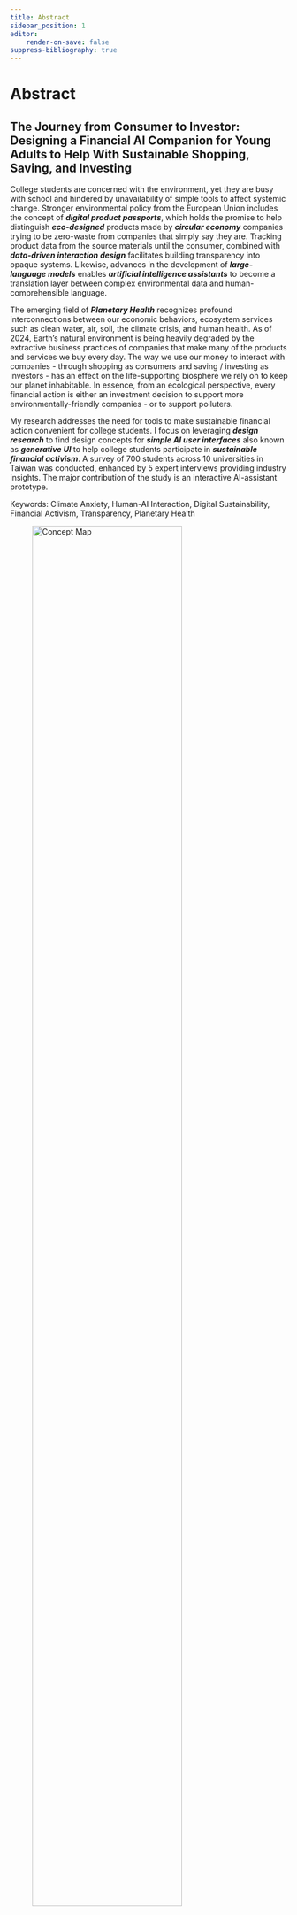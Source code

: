 ```yaml
---
title: Abstract
sidebar_position: 1
editor:
    render-on-save: false
suppress-bibliography: true
---
```


```{=mdx}
import Figure from '/src/components/Figure';
import Abstract from "./images/abstract.png";
```

# Abstract

## The Journey from Consumer to Investor: Designing a Financial AI Companion for Young Adults to Help With Sustainable Shopping, Saving, and Investing

College students are concerned with the environment, yet they are busy with school and hindered by unavailability of simple tools to affect systemic change. Stronger environmental policy from the European Union includes the concept of ***digital product passports***, which holds the promise to help distinguish ***eco-designed*** products made by ***circular economy*** companies trying to be zero-waste from companies that simply say they are. Tracking product data from the source materials until the consumer, combined with ***data-driven interaction design*** facilitates building transparency into opaque systems. Likewise, advances in the development of ***large-language models*** enables ***artificial intelligence assistants*** to become a translation layer between complex environmental data and human-comprehensible language.

The emerging field of ***Planetary Health*** recognizes profound interconnections between our economic behaviors, ecosystem services such as clean water, air, soil, the climate crisis, and human health. As of 2024, Earth's natural environment is being heavily degraded by the extractive business practices of companies that make many of the products and services we buy every day. The way we use our money to interact with companies - through shopping as consumers and saving / investing as investors - has an effect on the life-supporting biosphere we rely on to keep our planet inhabitable. In essence, from an ecological perspective, every financial action is either an investment decision to support more environmentally-friendly companies - or to support polluters.

My research addresses the need for tools to make sustainable financial action convenient for college students. I focus on leveraging ***design research*** to find design concepts for ***simple AI user interfaces*** also known as ***generative UI*** to help college students participate in ***sustainable financial activism***. A survey of 700 students across 10 universities in Taiwan was conducted, enhanced by 5 expert interviews providing industry insights. The major contribution of the study is an interactive AI-assistant prototype.

Keywords: Climate Anxiety, Human-AI Interaction, Digital Sustainability, Financial Activism, Transparency, Planetary Health

::: {.content-hidden unless-format="pdf"}
![Concept Map](./images/abstract.png){width="80%"}
:::

```{=mdx}
<Figure
  caption="Concept Map'"
  src={Abstract}
/>
```

# Abstract in Chinese *

## 從消費者到投資者的旅程：為年輕成人設計一個財務AI夥伴，幫助他們進行可持續購物、儲蓄和投資

大學生關注環境問題，但因學業繁忙及缺乏簡便工具來影響體制改變而受阻。歐盟更強化環保政策，引入了「數位產品護照」的概念，此舉有望幫助區分由循環經濟公司製造的、努力實現零廢棄的「生態設計」產品，與僅聲稱自己環保的公司。從原材料到消費者的產品數據追踪，結合「數據驅動的互動設計」，有助於為不透明系統建立透明度。同樣地，「大型語言模型」的發展使得「人工智能助理」能夠成為複雜環境數據與人類可理解語言之間的翻譯層。

新興的「地球健康」領域認識到我們的經濟行為、生態系統服務（如淨水、空氣、土壤）、氣候危機與人類健康之間存在深刻的相互聯繫。截至2024年，地球的自然環境正被開採性企業的商業行為嚴重破壞，這些企業生產我們每天購買的許多產品和服務。我們通過消費和儲蓄/投資與公司的互動方式，對我們賴以生存的、支持地球可居住生物圈產生影響。從生態學的角度看，每一個財務行動都是支持更環保公司的投資決策，或是支持污染者。

我的研究應對了為大學生提供便於實行可持續財務行動的工具需求。我專注於利用「設計研究」來尋找「簡易AI用戶介面」的設計概念，也稱為「生成UI」，以幫助大學生參與「可持續財務行動主義」。在台灣10所大學進行了一項涵蓋700名學生的調查，並增加了5位專家訪談以提供行業見解。研究的主要貢獻是一個互動AI助理原型。

關鍵詞：氣候焦慮、人工智能互動、數位可持續性、財務行動主義、透明度、地球健康。


* The abstract was translated on May 22, 2024 using the Claude 3 Opus model. Translation quality was checked with OpenAI GPT4, Google Gemini, Mistral Large, Meta LLama as well as human reviewers. In case of any discrepancies, please refer to the English text.